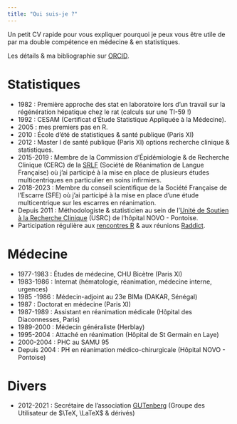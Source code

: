 ```yaml
---
title: "Qui suis-je ?"
---
```


Un petit CV rapide pour vous expliquer pourquoi je peux vous être utile de par ma double compétence en médecine & en statistiques. 

Les détails & ma bibliographie sur [ORCID](https://orcid.org/0000-0002-1825-0097).

# Statistiques
- 1982 : Première approche des stat en laboratoire lors d'un travail sur la régénération hépatique chez le rat (calculs sur une TI-59 !)
- 1992 : CESAM (Certificat d’Étude Statistique Appliquée à la Médecine).
-  2005 : mes premiers pas en R.
- 2010 : École d'été de statistiques & santé publique (Paris XI)
- 2012 : Master I de santé publique (Paris XI) options recherche clinique & statistiques.
- 2015-2019 : Membre de la Commission d'Épidémiologie & de Recherche Clinique (CERC) de la [SRLF](https://www.srlf.org/) (Société de Réanimation de Langue Française) où j'ai participé à la mise en place de plusieurs études multicentriques en particulier en soins infirmiers.   
- 2018-2023 : Membre du conseil scientifique de la Société Française de l'Escarre (SFE) où j'ai participé à la mise en place d'une étude multicentrique sur les escarres en réanimation.
- Depuis 2011 : Méthodologiste & statisticien au sein de l'[Unité de Soutien à la Recherche Clinique](https://hopital-novo.fr/ch-pontoise/la-recherche-clinique-2/) (USRC) de l'hôpital NOVO - Pontoise.
- Participation régulière aux [rencontres R](https://rr2024.sciencesconf.org/) & aux réunions [Raddict](https://www.meetup.com/fr-FR/rparis/).

# Médecine

- 1977-1983 : Études de médecine, CHU Bicètre (Paris XI)
- 1983-1986 : Internat (hématologie, réanimation, médecine interne, urgences)
 - 1985 -1986 : Médecin-adjoint au 23e BIMa (DAKAR, Sénégal)
- 1987 : Doctorat en médecine (Paris XI)
- 1987-1989 : Assistant en réanimation médicale (Hôpital des Diaconnesses, Paris)
- 1989-2000 : Médecin généraliste (Herblay) 
- 1995-2004 : Attaché en réanimation (Hôpital de St Germain en Laye)
- 2000-2004 : PHC au SAMU 95
- Depuis 2004 : PH en réanimation médico-chirurgicale (Hôpital NOVO -  Pontoise)

# Divers

- 2012-2021 : Secrétaire de l'association [GUTenberg](https://www.gutenberg-asso.fr/) (Groupe des Utilisateur de $\TeX, \LaTeX$ & dérivés)
